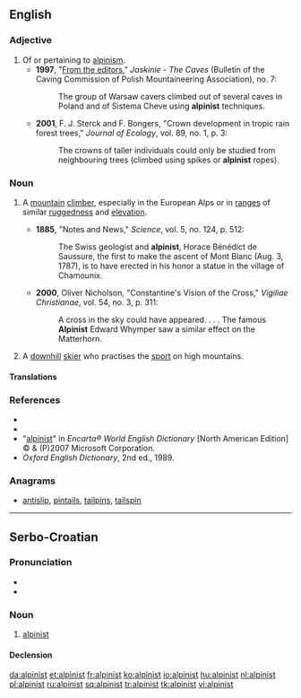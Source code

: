 ==English==

===Adjective===
{{en-adj|-}}

# Of or pertaining to [[alpinism]].
#* '''1997''', "[http://www.sktj.pl/epimenides/jaskinie/page03.html From the editors]," ''Jaskinie - The Caves'' (Bulletin of the Caving Commission of Polish Mountaineering Association), no. 7:
#*: The group of Warsaw cavers climbed out of several caves in Poland and of Sistema Cheve using '''alpinist''' techniques.
#* '''2001''', F. J. Sterck and F. Bongers, "Crown development in tropic rain forest trees," ''Journal of Ecology'', vol. 89, no. 1, p. 3:
#*: The crowns of taller individuals could only be studied from neighbouring trees (climbed using spikes or '''alpinist''' ropes).

===Noun===
{{en-noun}}

# {{sometimes|capitalized}} A [[mountain]] [[climber]], especially in the European Alps or in [[ranges]] of similar [[ruggedness]] and [[elevation]].
#* '''1885''', "Notes and News," ''Science'', vol. 5, no. 124, p. 512:
#*: The Swiss geologist and '''alpinist''', Horace Bénédict de Saussure, the first to make the ascent of Mont Blanc (Aug. 3, 1787), is to have erected in his honor a statue in the village of Chamounix.
#* '''2000''', Oliver Nicholson, "Constantine's Vision of the Cross," ''Vigiliae Christianae'', vol. 54, no. 3, p. 311:
#*: A cross in the sky could have appeared. . . . The famous '''Alpinist''' Edward Whymper saw a similar effect on the Matterhorn.
# {{sometimes|capitalized}} A [[downhill]] [[skier]] who practises the [[sport]] on high mountains.

====Translations====
{{trans-see|mountain climber|mountaineer}}

===References===
* {{R:Webster 1913}}
* {{R:Dictionary.com}}
* "[http://encarta.msn.com/dictionary_/alpinist.html alpinist]" in ''Encarta® World English Dictionary'' [North American Edition] © & (P)2007 Microsoft Corporation.
* ''Oxford English Dictionary'', 2nd ed., 1989.

===Anagrams===
* [[antislip#English|antislip]], [[pintails#English|pintails]], [[tailpins#English|tailpins]], [[tailspin#English|tailspin]]

----

==Serbo-Croatian==

===Pronunciation===
* {{IPA|/alpǐnist/|lang=sh}}
* {{hyphenation|al|pi|nist}}

===Noun===
{{sh-noun|g=m|head=alpìnist|r|алпинист|алпѝнист}}

# [[#English|alpinist]]

====Declension====
{{sh-decl-noun
|alpinist|alpinisti
|alpinista|alpinista
|alpinistu|alpinistima
|alpinista|alpiniste
|alpiniste|alpinisti
|alpinistu|alpinistima
|alpinistom|alpinistima
}}

[[da:alpinist]]
[[et:alpinist]]
[[fr:alpinist]]
[[ko:alpinist]]
[[io:alpinist]]
[[hu:alpinist]]
[[nl:alpinist]]
[[pl:alpinist]]
[[ru:alpinist]]
[[sq:alpinist]]
[[tr:alpinist]]
[[tk:alpinist]]
[[vi:alpinist]]